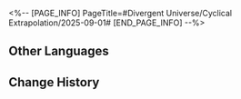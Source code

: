 <%-- [PAGE_INFO]
PageTitle=#Divergent Universe/Cyclical Extrapolation/2025-09-01#
[END_PAGE_INFO] --%>
{{Event
|name              = Cyclical Extrapolation: Encore
|image             = Event Cyclical Extrapolation Encore.png
|type              = Cyclical Extrapolation
|time_known        = yes
|time_start        = 2025-09-01 04:00:00
|time_end          = 2025-09-08 03:59:59
}}

{{Cyclical Extrapolation
|boons      = 
|curios     = Carnival's Tail; Fruit of Whispered Wisdom
|equations  = 
|trailblaze = 
|rewards    = Relic Remains*30; Lost Crystal*3
|boss_1_1   = Silvermane Lieutenant; Frigid Prowler; Aurumaton Gatekeeper; Howling Casket; Furiae Praetor
|boss_1_2   = Automaton Grizzly (Bug); Frigid Prowler (Bug); Disciples of Sanctus Medicus: Shape Shifter (Bug); Aurumaton Gatekeeper (Bug); Senior Staff: Team Leader (Bug); Dreamjolt Troupe's Beyond Overcooked (Bug); Dreamjolt Troupe's Sweet Gorilla (Bug); "Past Confined and Caged" (Bug); Memory Zone Meme "Shell of Faded Rage" (Bug); Howling Casket (Bug); Furiae Praetor (Bug)
|boss_2_1   = Frigid Prowler (Bug); Aurumaton Gatekeeper (Bug); Memory Zone Meme "Shell of Faded Rage" (Bug); Howling Casket (Bug); Furiae Praetor (Bug)
|boss_2_2   = Svarog (Complete); Abundant Ebon Deer (Complete); Swarm: True Sting (Complete); Argenti (Complete)
|boss_3     = Savage God, Mad King, Incarnation of Strife (Complete)
|rules      = Obtain this week's Preset Constructs upon entering the First Plane
|root       = Divergent Universe: Protean Hero
}}

==Other Languages==
{{Other Languages
|en   = Cyclical Extrapolation: Encore
|zhs  = 周期演算：再起一曲
|zht  = 週期演算：再起一曲
|ja   = 周期演算：アンコール
|ko   = 주기 연산: 다시 부르는 한 곡
|es   = Cálculo periódico: Bis
|fr   = Calcul cyclique&nbsp;: Bis
|ru   = Цикличное вычисление: На бис
|th   = การคำนวณแบบรอบ: อังกอร์
|vi   = Ngoại Suy Chu Kỳ: Khơi Lên Khúc Nhạc
|de   = Zyklische Berechnung: Zugabe
|id   = Kalkulasi Siklus: Satu Lagu Lagi
|pt   = Extrapolação Cíclica: Bis
}}

==Change History==
{{Change History|3.5}}